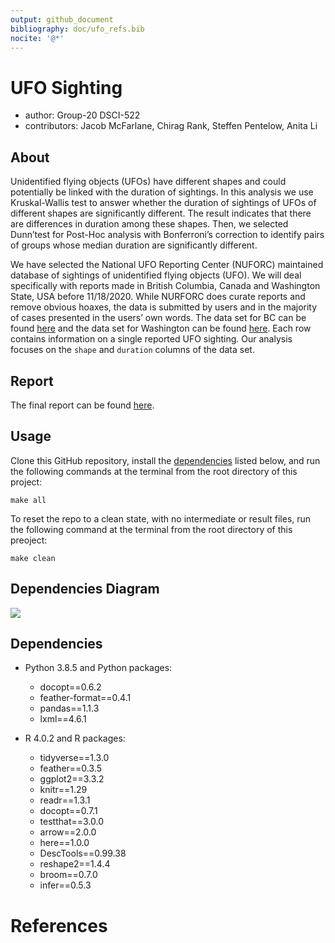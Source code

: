 ```yaml
---
output: github_document
bibliography: doc/ufo_refs.bib
nocite: '@*'
---
```


# UFO Sighting
- author: Group-20 DSCI-522
- contributors: Jacob McFarlane, Chirag Rank, Steffen Pentelow, Anita Li


## About

Unidentified flying objects (UFOs) have different shapes and could potentially be linked with the duration of sightings. In this analysis we use Kruskal-Wallis test to answer whether the duration of sightings of UFOs of different shapes are significantly different. The result indicates that there are differences in duration among these shapes. Then, we selected Dunn'test for Post-Hoc analysis with Bonferroni's correction to identify pairs of groups whose median duration are significantly different. 

We have selected the National UFO Reporting Center (NUFORC) maintained database of sightings of unidentified flying objects (UFO). We will deal specifically with reports made in British Columbia, Canada and Washington State, USA before 11/18/2020. While NURFORC does curate reports and remove obvious hoaxes, the data is submitted by users and in the majority of cases presented in the users' own words.  The data set for BC can be found [here](http://www.nuforc.org/webreports/ndxlBC.html) and the data set for Washington can be found [here](http://www.nuforc.org/webreports/ndxlWA.html).  Each row contains information on a single reported UFO sighting.  Our analysis focuses on the `shape` and `duration` columns of the data set.


## Report

The final report can be found [here](https://github.com/UBC-MDS/out_of_this_world/blob/main/doc/ufo_report.md).


## Usage

Clone this GitHub repository, install the [dependencies](#dependencies) listed below, and run the following commands at the terminal from the root directory of this project:

```
make all

```
To reset the repo to a clean state, with no intermediate or result files, run the following command at the terminal from the root directory of this preoject:

```
make clean
```
## Dependencies Diagram
![](Makefile.png)

## Dependencies

- Python 3.8.5 and Python packages:

  - docopt==0.6.2
  - feather-format==0.4.1
  - pandas==1.1.3
  - lxml==4.6.1
  
- R 4.0.2 and R packages:
  - tidyverse==1.3.0
  - feather==0.3.5
  - ggplot2==3.3.2
  - knitr==1.29
  - readr==1.3.1
  - docopt==0.7.1
  - testthat==3.0.0
  - arrow==2.0.0
  - here==1.0.0
  - DescTools==0.99.38
  - reshape2==1.4.4
  - broom==0.7.0
  - infer==0.5.3
  
# References
